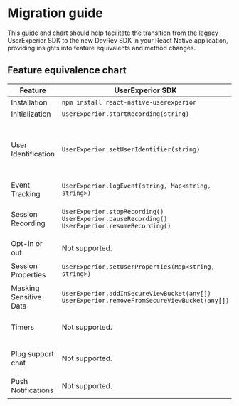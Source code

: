 # Migration guide

This guide and chart should help facilitate the transition from the legacy UserExperior SDK to the new DevRev SDK in your React Native application, providing insights into feature equivalents and method changes.

## Feature equivalence chart
| Feature | UserExperior SDK | DevRev SDK |
|-|-|-|
| Installation | `npm install react-native-userexperior` | `npm install @devrev/sdk-react-native` |
| Initialization | `UserExperior.startRecording(string)` | `DevRev.configure(appID: string)` |
| User Identification | `UserExperior.setUserIdentifier(string)` | `DevRev.identifyAnonymousUser(userID: string)`<br /> `DevRev.identifyUnverifiedUser(identity: Identity)`<br /> `DevRev.updateUser(identity: Identity)`<br /> `DevRev.identifyVerifiedUser(userID: string, sessionToken: string)`<br /> `DevRev.logout(deviceID: string)` |
| Event Tracking | `UserExperior.logEvent(string, Map<string, string>)` | `DevRev.trackEvent(name: string, properties?: { [key: string]: string })` |
| Session Recording | `UserExperior.stopRecording()`<br />`UserExperior.pauseRecording()`<br />`UserExperior.resumeRecording()` | `DevRev.startRecording()`<br />`DevRev.stopRecording()`<br />`DevRev.pauseRecording()`<br />`DevRev.resumeRecording()`<br />`DevRev.processAllOnDemandSessions()` |
| Opt-in or out | Not supported. | `DevRev.stopAllMonitoring()`<br /> `DevRev.resumeAllMonitoring()` |
| Session Properties | `UserExperior.setUserProperties(Map<string, string>)` | `DevRev.addSessionProperties(properties: { [key: string]: string })`<br /> `DevRev.clearSessionProperties()` |
| Masking Sensitive Data | `UserExperior.addInSecureViewBucket(any[])`<br />`UserExperior.removeFromSecureViewBucket(any[])` | `DevRev.markSensitiveViews(tags: any[])`<br />`DevRev.unmarkSensitiveViews(tags: any[])` |
| Timers | Not supported. | `DevRev.startTimer(name: string, properties: { [key: string]: string })`<br /> `DevRev.endTimer(name: string, properties: { [key: string]: string })` |
| Plug support chat | Not supported. | `DevRev.showSupport()`<br /> `DevRev.createSupportConversation()`<br /> `DevRev.setShouldDismissModalsOnOpenLink()`<br /> `DevRev.setInAppLinkHandler()` |
| Push Notifications | Not supported. | `DevRev.registerDeviceToken()`<br /> `DevRev.unregisterDevice(deviceID: string)`<br /> `DevRev.processPushNotification()` |

